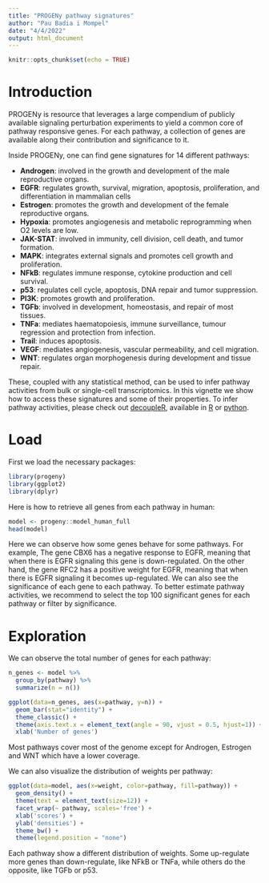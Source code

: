 ```yaml
---
title: "PROGENy pathway signatures"
author: "Pau Badia i Mompel"
date: "4/4/2022"
output: html_document
---
```


```r
knitr::opts_chunk$set(echo = TRUE)
```


# Introduction

PROGENy is resource that leverages a large compendium of publicly available
signaling perturbation experiments to yield a common core of pathway responsive
genes. For each pathway, a collection of genes are available along their
contribution and significance to it.

Inside PROGENy, one can find gene signatures for 14 different pathways:

- **Androgen**: involved in the growth and development of the male reproductive organs.
- **EGFR**: regulates growth, survival, migration, apoptosis, proliferation, and differentiation in mammalian cells
- **Estrogen**: promotes the growth and development of the female reproductive organs.
- **Hypoxia**: promotes angiogenesis and metabolic reprogramming when O2 levels are low.
- **JAK-STAT**: involved in immunity, cell division, cell death, and tumor formation.
- **MAPK**: integrates external signals and promotes cell growth and proliferation.
- **NFkB**: regulates immune response, cytokine production and cell survival.
- **p53**: regulates cell cycle, apoptosis, DNA repair and tumor suppression.
- **PI3K**: promotes growth and proliferation.
- **TGFb**: involved in development, homeostasis, and repair of most tissues.
- **TNFa**: mediates haematopoiesis, immune surveillance, tumour regression and protection from infection.
- **Trail**: induces apoptosis.
- **VEGF**: mediates angiogenesis, vascular permeability, and cell migration.
- **WNT**: regulates organ morphogenesis during development and tissue repair.

These, coupled with any statistical method,
can be used to infer pathway activities from bulk or single-cell
transcriptomics. 
In this vignette we show how to access these signatures and some of their
properties. To infer pathway activities, please check out
[decoupleR](https://doi.org/10.1093/bioadv/vbac016), available in
[R](https://saezlab.github.io/decoupleR/) or
[python](https://github.com/saezlab/decoupler-py).

# Load
First we load the necessary packages:
```r
library(progeny)
library(ggplot2)
library(dplyr)
```

Here is how to retrieve all genes from each pathway in human:
```r
model <- progeny::model_human_full
head(model)
```

Here we can observe how some genes behave for some pathways. For example,
The gene CBX6 has a negative response to EGFR, meaning that when there is EGFR
signaling this gene is down-regulated. On the other hand, the gene RFC2 has a
positive weight for EGFR, meaning that when there is EGFR signaling it becomes
up-regulated. We can also see the significance of each gene to each pathway. To
better estimate pathway activities, we recommend to select the top 100
significant genes for each pathway or filter by significance.

# Exploration
We can observe the total number of genes for each pathway:
```r
n_genes <- model %>%
  group_by(pathway) %>%
  summarize(n = n())

ggplot(data=n_genes, aes(x=pathway, y=n)) +
  geom_bar(stat="identity") +
  theme_classic() +
  theme(axis.text.x = element_text(angle = 90, vjust = 0.5, hjust=1)) +
  xlab('Number of genes')

```

Most pathways cover most of the genome except for Androgen, Estrogen and WNT which
have a lower coverage.

We can also visualize the distribution of weights per pathway:

```r
ggplot(data=model, aes(x=weight, color=pathway, fill=pathway)) +
  geom_density() +
  theme(text = element_text(size=12)) +
  facet_wrap(~ pathway, scales='free') +
  xlab('scores') +
  ylab('densities') +
  theme_bw() +
  theme(legend.position = "none")

```

Each pathway show a different distribution of weights. Some up-regulate more genes
than down-regulate, like NFkB or TNFa, while others do the opposite, like TGFb
or p53.





